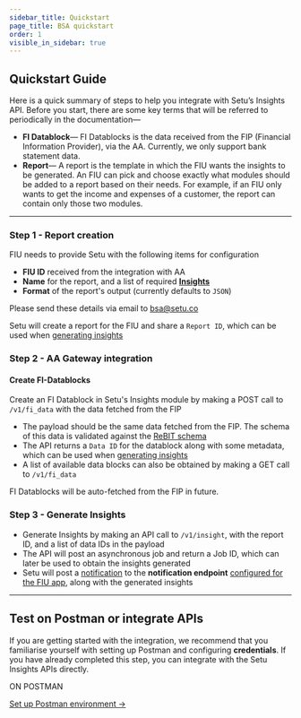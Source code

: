 ```yaml
---
sidebar_title: Quickstart
page_title: BSA quickstart
order: 1
visible_in_sidebar: true
---
```


## Quickstart Guide

Here is a quick summary of steps to help you integrate with Setu’s Insights API. Before you start, there are some key terms that will be referred to periodically in the documentation—

-   **FI Datablock**— FI Datablocks is the data received from the FIP (Financial Information Provider), via the AA. Currently, we only support bank statement data.
-   **Report**— A report is the template in which the FIU wants the insights to be generated. An FIU can pick and choose exactly what modules should be added to a report based on their needs. For example, if an FIU only wants to get the income and expenses of a customer, the report can contain only those two modules.

<hr className="primary" />

### Step 1 - Report creation

FIU needs to provide Setu with the following items for configuration

-   **FIU ID** received from the integration with AA
-   **Name** for the report, and a list of required <a href="/data/bank-statement-analyser/postman" target="_blank">**Insights**</a>
-   **Format** of the report's output (currently defaults to `JSON`)

Please send these details via email to [bsa@setu.co](mailto:bsa@setu.co)

Setu will create a report for the FIU and share a `Report ID`, which can be used when [generating insights](#step-3-generate-insights)

### Step 2 - AA Gateway integration

#### Create FI-Datablocks

Create an FI Datablock in Setu's Insights module by making a POST call to `/v1/fi_data` with the data fetched from the FIP

-   The payload should be the same data fetched from the FIP. The schema of this data is validated against the [ReBIT schema](https://api.rebit.org.in/schema)
-   The API returns a `Data ID` for the datablock along with some metadata, which can be used when [generating insights](#step-3-generate-insights)
-   A list of available data blocks can also be obtained by making a GET call to `/v1/fi_data`

<Callout type="tip">
    FI Datablocks will be auto-fetched from the FIP in future.
</Callout>

### Step 3 - Generate Insights

-   Generate Insights by making an API call to `/v1/insight`, with the report ID, and a list of data IDs in the payload
-   The API will post an asynchronous job and return a Job ID, which can later be used to obtain the insights generated
-   Setu will post a <a href="/data/account-aggregator/api-integration/notifications" target="_blank">notification</a> to the **notification endpoint** <a href="/data/account-aggregator/quickstart#integrating-fiu-apis-on-sandbox" target="_blank">configured for the FIU app</a>, along with the generated insights

<hr className="primary" />

## Test on Postman or integrate APIs

If you are getting started with the integration, we recommend that you familiarise yourself with setting up Postman and configuring **credentials**. If you have already completed this step, you can integrate with the Setu Insights APIs directly.

<Row>
    <Portion desktopSpan="half">
        <Card padding="small" shape="rounded">
            <p>ON POSTMAN</p>
            <a href="/data/bank-statement-analyser/postman" target="_blank">
                Set up Postman environment ->
            </a>
        </Card>
    </Portion>
</Row>

<WasPageHelpful />
